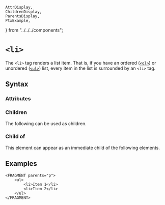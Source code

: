     AttrDisplay,
    ChildrenDisplay,
    ParentsDisplay,
    PtxExample,
} from "../../../components";

# `<li>`

The `<li>` tag renders a list item. That is, if you have an ordered ([`<ol>`](ol)) or unordered ([`<ul>`](ul)) list,
every item in the list is surrounded by an `<li>` tag.

## Syntax

### Attributes

<AttrDisplay name="li" />

### Children

The following can be used as children.

<ChildrenDisplay name="li" />

### Child of

This element can appear as an immediate child of the following elements.

<ParentsDisplay name="li" variant="ElementLi" />
<ParentsDisplay name="li" variant="ElementLi1" />
<ParentsDisplay name="li" variant="ElementLi2" />

## Examples

```ptx-example
<FRAGMENT parents="p">
    <ul>
        <li>Item 1</li>
        <li>Item 2</li>
    </ul>
</FRAGMENT>
```
